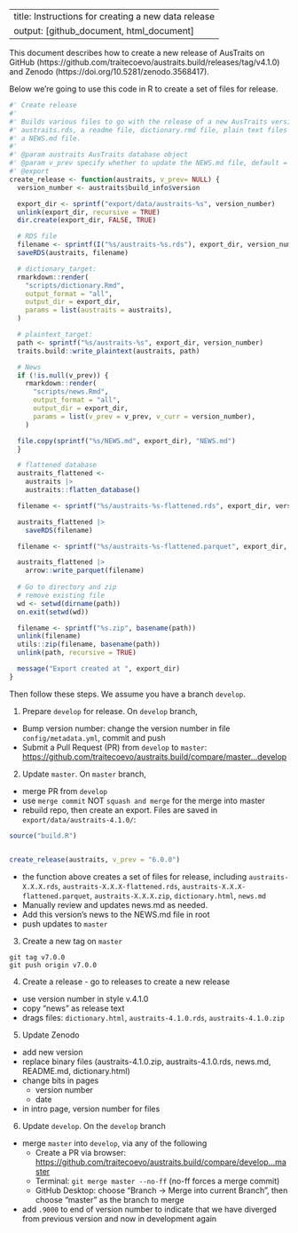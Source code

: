 
---
title: Instructions for creating a new data release
output: [github_document, html_document]
---

This document describes how to create a new release of AusTraits on GitHub (https://github.com/traitecoevo/austraits.build/releases/tag/v4.1.0) and Zenodo (https://doi.org/10.5281/zenodo.3568417). 

Below we're going to use this code in R to create a set of files for release.

```r

#' Create release
#'
#' Builds various files to go with the release of a new AusTraits version. Including
#' austraits.rds, a readme file, dictionary.rmd file, plain text files with csv, and
#' a NEWS.md file.
#'
#' @param austraits AusTraits database object
#' @param v_prev specify whether to update the NEWS.md file, default = NULL
#' @export
create_release <- function(austraits, v_prev= NULL) {
  version_number <- austraits$build_info$version

  export_dir <- sprintf("export/data/austraits-%s", version_number)
  unlink(export_dir, recursive = TRUE)
  dir.create(export_dir, FALSE, TRUE)

  # RDS file
  filename <- sprintf(I("%s/austraits-%s.rds"), export_dir, version_number)
  saveRDS(austraits, filename)

  # dictionary_target:
  rmarkdown::render(
    "scripts/dictionary.Rmd", 
    output_format = "all",
    output_dir = export_dir,
    params = list(austraits = austraits), 
  )

  # plaintext_target:
  path <- sprintf("%s/austraits-%s", export_dir, version_number)
  traits.build::write_plaintext(austraits, path)

  # News
  if (!is.null(v_prev)) {
    rmarkdown::render(
      "scripts/news.Rmd",
      output_format = "all",
      output_dir = export_dir,
      params = list(v_prev = v_prev, v_curr = version_number),
    )

  file.copy(sprintf("%s/NEWS.md", export_dir), "NEWS.md")
  }

  # flattened database
  austraits_flattened <- 
    austraits |>
    austraits::flatten_database() 

  filename <- sprintf("%s/austraits-%s-flattened.rds", export_dir, version_number)

  austraits_flattened |>
    saveRDS(filename)

  filename <- sprintf("%s/austraits-%s-flattened.parquet", export_dir, version_number)

  austraits_flattened |>
    arrow::write_parquet(filename)
  
  # Go to directory and zip
  # remove existing file
  wd <- setwd(dirname(path))
  on.exit(setwd(wd))

  filename <- sprintf("%s.zip", basename(path))
  unlink(filename)
  utils::zip(filename, basename(path))
  unlink(path, recursive = TRUE)

  message("Export created at ", export_dir)
}
```

Then follow these steps. We assume you have a branch `develop`.

1. Prepare `develop` for release. On `develop` branch, 
  - Bump version number: change the version number in file ` config/metadata.yml`, commit and push
  - Submit a Pull Request (PR) from `develop` to `master`: <https://github.com/traitecoevo/austraits.build/compare/master...develop>

2. Update `master`. On `master` branch,
  - merge PR from `develop`
  - use `merge commit` NOT `squash and merge` for the merge into master
  - rebuild repo, then create an export. Files are saved in `export/data/austraits-4.1.0/`:

```r
source("build.R")


create_release(austraits, v_prev = "6.0.0")
```
 - the function above creates a set of files for release, including `austraits-X.X.X.rds`, `austraits-X.X.X-flattened.rds`, `austraits-X.X.X-flattened.parquet`, `austraits-X.X.X.zip`, `dictionary.html`, `news.md`
 - Manually review and updates news.md as needed.
 - Add this version's news to the NEWS.md file in root
 - push updates to `master`

3. Create a new tag on `master`

```
git tag v7.0.0
git push origin v7.0.0
```

4. Create a release - go to releases to create a new release

- use version number in style v.4.1.0
- copy "news" as release text
- drags files: `dictionary.html`, `austraits-4.1.0.rds`, `austraits-4.1.0.zip`

5. Update Zenodo

- add new version
- replace binary files (austraits-4.1.0.zip, austraits-4.1.0.rds, news.md, README.md, dictionary.html)
- change bits in pages
  - version number
  - date
- in intro page, version number for files

6. Update `develop`. On the `develop` branch

- merge `master` into `develop`, via any of the following 
  - Create a PR via browser: <https://github.com/traitecoevo/austraits.build/compare/develop...master>
  - Terminal: ` git merge master --no-ff`  (no-ff forces a merge commit)
  - GitHub Desktop: choose "Branch -> Merge into current Branch", then choose "master" as the branch to merge
- add `.9000` to end of version number to indicate that we have diverged from previous version and now in development again

